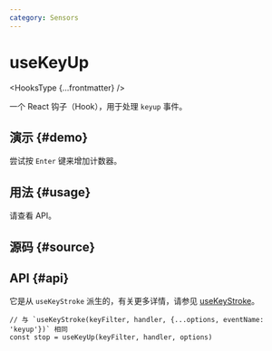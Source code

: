 ```yaml
---
category: Sensors
---
```


# useKeyUp


<HooksType {...frontmatter} />

一个 React 钩子（Hook），用于处理 `keyup` 事件。

## 演示 \{#demo}

尝试按 `Enter` 键来增加计数器。


<App />

## 用法 \{#usage}

请查看 API。

## 源码 \{#source}


<Source />

## API \{#api}

它是从 `useKeyStroke` 派生的，有关更多详情，请参见 [useKeyStroke](/reference/use-key-stroke)。

```tsx
// 与 `useKeyStroke(keyFilter, handler, {...options, eventName: 'keyup'})` 相同
const stop = useKeyUp(keyFilter, handler, options)
```
